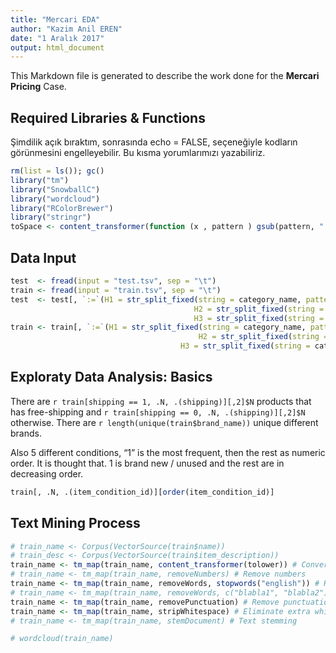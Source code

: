 ```yaml
---
title: "Mercari EDA"
author: "Kazim Anil EREN"
date: "1 Aralık 2017"
output: html_document
---
```

This Markdown file is generated to describe the work done for the **Mercari Pricing** Case.

## Required Libraries & Functions

Şimdilik açık bıraktım, sonrasında echo = FALSE, seçeneğiyle kodların görünmesini engelleyebilir. 
Bu kısma yorumlarımızı yazabiliriz.

```r
rm(list = ls()); gc()
library("tm")
library("SnowballC")
library("wordcloud")
library("RColorBrewer")
library("stringr")
toSpace <- content_transformer(function (x , pattern ) gsub(pattern, " ", x))
```

## Data Input

```r
test  <- fread(input = "test.tsv", sep = "\t")
train <- fread(input = "train.tsv", sep = "\t")
test  <- test[, `:=`(H1 = str_split_fixed(string = category_name, pattern = "/", n = 3)[,1],
										 H2 = str_split_fixed(string = category_name, pattern = "/", n = 3)[,2],
										 H3 = str_split_fixed(string = category_name, pattern = "/", n = 3)[,3])]
train <- train[, `:=`(H1 = str_split_fixed(string = category_name, pattern = "/", n = 3)[,1],
			 							  H2 = str_split_fixed(string = category_name, pattern = "/", n = 3)[,2],
			  						  H3 = str_split_fixed(string = category_name, pattern = "/", n = 3)[,3])]
```

## Exploraty Data Analysis: Basics

There are `r train[shipping == 1, .N, .(shipping)][,2]$N` products that has free-shipping and `r train[shipping == 0, .N, .(shipping)][,2]$N` otherwise.
There are `r length(unique(train$brand_name))` unique different brands.

Also 5 different conditions, "1" is the most frequent, then the rest as numeric order. 
It is thought that. 1 is brand new / unused and the rest are in decreasing order.
```r
train[, .N, .(item_condition_id)][order(item_condition_id)]
```

## Text Mining Process

```r
# train_name <- Corpus(VectorSource(train$name))
# train_desc <- Corpus(VectorSource(train$item_description))
train_name <- tm_map(train_name, content_transformer(tolower)) # Convert the text to lower case
# train_name <- tm_map(train_name, removeNumbers) # Remove numbers
train_name <- tm_map(train_name, removeWords, stopwords("english")) # Remove english common stopwords
# train_name <- tm_map(train_name, removeWords, c("blabla1", "blabla2")) # Remove your own stop word: specify your stopwords as a character vector
train_name <- tm_map(train_name, removePunctuation) # Remove punctuations
train_name <- tm_map(train_name, stripWhitespace) # Eliminate extra white spaces
# train_name <- tm_map(train_name, stemDocument) # Text stemming
```


```r
# wordcloud(train_name)
```
